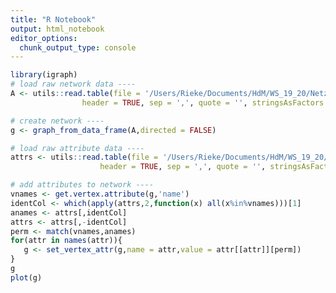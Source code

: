 ```yaml
---
title: "R Notebook"
output: html_notebook
editor_options: 
  chunk_output_type: console
---
```

```r
library(igraph)
# load raw network data ----
A <- utils::read.table(file = '/Users/Rieke/Documents/HdM/WS_19_20/Netzwerke/Netzwerk - Edgelist 2017.csv',
                header = TRUE, sep = ',', quote = '', stringsAsFactors = FALSE)

# create network ----
g <- graph_from_data_frame(A,directed = FALSE)

# load raw attribute data ----
attrs <- utils::read.table(file = '/Users/Rieke/Documents/HdM/WS_19_20/Netzwerke/Netzwerk - Nodelist_2017.csv',
                    header = TRUE, sep = ',', quote = '', stringsAsFactors = FALSE)

# add attributes to network ----
vnames <- get.vertex.attribute(g,'name')
identCol <- which(apply(attrs,2,function(x) all(x%in%vnames)))[1]
anames <- attrs[,identCol]
attrs <- attrs[,-identCol]
perm <- match(vnames,anames)
for(attr in names(attr)){
   g <- set_vertex_attr(g,name = attr,value = attr[[attr]][perm])
}
g
plot(g)

```


